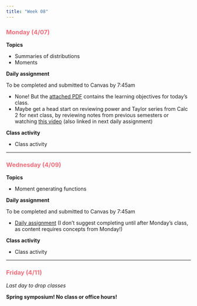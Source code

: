 ```yaml
---
title: "Week 08"
---
```


::: {style="color: #F66D7A"}
### Monday (4/07)
:::

**Topics**

-   Summaries of distributions
-   Moments

**Daily assignment**

To be completed and submitted to Canvas by 7:45am

-   None! But the [attached PDF](daily/DA_20.pdf) contains the learning objectives for today's class.
-   Maybe get a head start on reviewing power and Taylor series from Calc 2 for next class, by reviewing notes from previous semesters or watching [this video](https://expl.ai/EQDQEDX) (also linked in next daily assignment)

**Class activity**

-   Class activity

------------------------------------------------------------------------

::: {style="color: #F66D7A"}
### Wednesday (4/09)
:::

**Topics**

-   Moment generating functions

**Daily assignment**

To be completed and submitted to Canvas by 7:45am

-   [Daily assignment](daily/DA_21.pdf) (I don't suggest completing until after Monday's class, as content requires concepts from Monday!)

**Class activity**

-   Class activity

------------------------------------------------------------------------

::: {style="color: #F66D7A"}
### Friday (4/11)
:::

*Last day to drop classes*

**Spring symposium! No class or office hours!**
